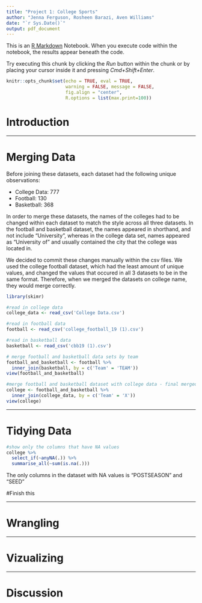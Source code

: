 ```yaml
---
title: "Project 1: College Sports"
author: "Jenna Ferguson, Rosheen Barazi, Aven Williams"
date: "`r Sys.Date()`"
output: pdf_document
---
```


This is an [R Markdown](http://rmarkdown.rstudio.com) Notebook. When you execute code within the notebook, the results appear beneath the code.

Try executing this chunk by clicking the *Run* button within the chunk or by placing your cursor inside it and pressing *Cmd+Shift+Enter*.

```r
knitr::opts_chunk$set(echo = TRUE, eval = TRUE,  
                      warning = FALSE, message = FALSE, 
                      fig.align = "center",
                      R.options = list(max.print=100))

```

# Introduction

------------------------------------------------------------------------

# Merging Data

Before joining these datasets, each dataset had the following unique observations:

-   College Data: 777
-   Football: 130
-   Basketball: 368

In order to merge these datasets, the names of the colleges had to be changed within each dataset to match the style across all three datasets. In the football and basketball dataset, the names appeared in shorthand, and not include "University", whereas in the college data set, names appeared as "University of" and usually contained the city that the college was located in.

We decided to commit these changes manually within the csv files. We used the college football dataset, which had the least amount of unique values, and changed the values that occured in all 3 datasets to be in the same format. Therefore, when we merged the datasets on college name, they would merge correctly.

```r

library(skimr)

#read in college data
college_data <- read_csv('College Data.csv')

#read in football data
football <- read_csv('college_football_19 (1).csv')

#read in basketball data
basketball <- read_csv('cbb19 (1).csv')


```

```r
# merge football and basketball data sets by team
football_and_basketball <- football %>% 
  inner_join(basketball, by = c('Team' = 'TEAM'))
view(football_and_basketball)

```

```r
#merge football and basketball dataset with college data - final merged data set
college <- football_and_basketball %>% 
  inner_join(college_data, by = c('Team' = 'X'))
view(college)

```

------------------------------------------------------------------------

# Tidying Data

```r
#show only the columns that have NA values
college %>% 
  select_if(~anyNA(.)) %>%
  summarise_all(~sum(is.na(.)))


```

The only columns in the dataset with NA values is "POSTSEASON" and "SEED"

#Finish this

------------------------------------------------------------------------

# Wrangling

------------------------------------------------------------------------

# Vizualizing

------------------------------------------------------------------------

# Discussion
